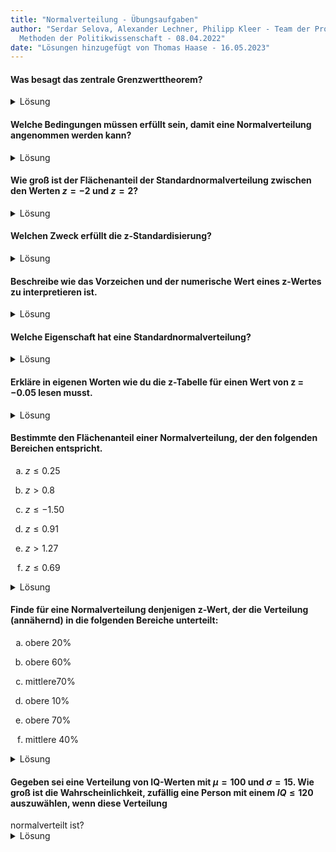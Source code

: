 ```yaml
---
title: "Normalverteilung - Übungsaufgaben"
author: "Serdar Selova, Alexander Lechner, Philipp Kleer - Team der Professur für
  Methoden der Politikwissenschaft - 08.04.2022"
date: "Lösungen hinzugefügt von Thomas Haase - 16.05.2023"
---
```


#### Was besagt das zentrale Grenzwerttheorem?

<details> <summary>Lösung</summary>
Eine Stichprobenkennwerteverteilung für unendlich viele Stichproben von Mittelwerten nähert sich der Normalverteilung an, falls die Stichproben ausreichend groß sind (n>= 30) oder die Werte in der GG normalverteilt sind

Stichprobenmittelwert geht gegen "wahren" Mittelwert
$$
\textrm{E}[\bar{x}] = \mu \\
\textrm{Var}[X]= \sigma^2
$$
</details>

#### Welche Bedingungen müssen erfüllt sein, damit eine Normalverteilung angenommen werden kann?
<details> <summary>Lösung</summary>
Die Daten müssen unabhängig identisch verteilt sein

[Link zu wikipedia](https://de.wikipedia.org/wiki/Unabh%C3%A4ngig_und_identisch_verteilte_Zufallsvariablen)
</details>


#### Wie groß ist der Flächenanteil der Standardnormalverteilung zwischen den Werten $z = -2$ und $z = 2$? 

<details> <summary>Lösung</summary>

$Fläche_{z = 2} - Fläche_{z = -2} = 0,9772 - 0,0228 = 0.9544$

</details>


#### Welchen Zweck erfüllt die z-Standardisierung?
<details> <summary>Lösung</summary>
Stellt Rohwerte relativ zur Verteilung dar, in der sich der Rohwert befindet
$$z=\frac{x_1 - \bar{x}}{s}$$
</details>


#### Beschreibe wie das Vorzeichen und der numerische Wert eines z-Wertes zu interpretieren ist.
<details> <summary>Lösung</summary>
$z = -1$: Rohwert liegt eine eine Standardabweichung unter dem Mittelwert der Verteilung

$z = 2$: Rohwert liegt 2 Standardabweichungen über dem Mittelwert der Verteilung
</details>

#### Welche Eigenschaft hat eine Standardnormalverteilung?
<details> <summary>Lösung</summary>
$$
\mu = 0 \\
\sigma = 1
$$
</details>

#### Erkläre in eigenen Worten wie du die z-Tabelle für einen Wert von z = −0.05 lesen musst.
<details> <summary>Lösung</summary>
[Formelsammlung](/home/thomas/Insync/thhaase.soz@gmail.com/GoogleDrive/_1_Projects/Sowi_4_Tutorium_Statistik 2/Tutorium 4/formelsammlung.pdf)
</details>

#### Bestimmte den Flächenanteil einer Normalverteilung, der den folgenden Bereichen entspricht.

(a) $z \leq 0.25$

(b) $z > 0.8$

(c) $z \leq −1.50$

(d) $z \leq 0.91$

(e) $z > 1.27$

(f) $z \leq 0.69$

<details> <summary>Lösung</summary>

in R mit pnorm() lösbar

(a) 0.5987063

(b) 1 - 0.7881446= 0.2118554$

(c) 0.0668072

(d) 0.8185887

(e) 1 - 0.8979577 = 0.1020423

(f) 0.7549029

</details>

    
#### Finde für eine Normalverteilung denjenigen z-Wert, der die Verteilung (annähernd) in die folgenden Bereiche unterteilt:

(a) obere 20%

(b) obere 60%

(c) mittlere70%

(d) obere 10%

(e) obere 70%

(f) mittlere 40%

<details> <summary>Lösung</summary>

in R mit qnorm() lösbar

(a) qnorm(1 - 0.8) = -0.8416212

(b) qnorm(1 - 0.4) = 0.2533471

(c) obere grenze: qnorm(0.85) = 1.036433 /// untere grenze: qnorm(0.15) = -1.036433

(d) qnorm(1 - 0.1) = 1.281552

(e) qnorm(1 - 0.7) = -0.5244

(f) $\frac{60}{2} = 30 \rightarrow$ qnorm(0.3) = -0.5244005 und 0.5244005

</details>
    
#### Gegeben sei eine Verteilung von IQ-Werten mit $\mu = 100$ und $\sigma = 15$. Wie groß ist die Wahrscheinlichkeit, zufällig eine Person mit einem $IQ \leq 120$ auszuwählen, wenn diese Verteilung
normalverteilt ist?
<details> <summary>Lösung</summary>
1. Z-Wert berechnen:
$z=\frac{x - \bar{x}}{s} = \frac{120IQ - 100IQ}{15IQ} = 1,333$

2. gesucht ist $P(IQ > 120) \rightarrow $ 

</details>
    




